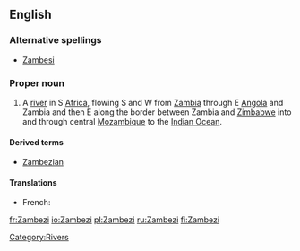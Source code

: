 ==English==
{{wikipedia}}

===Alternative spellings===
* [[Zambesi]]

===Proper noun===
{{en-proper noun}}

# A [[river]] in S [[Africa]], flowing S and W from [[Zambia]] through E [[Angola]] and Zambia and then E along the border between Zambia and [[Zimbabwe]] into and through central [[Mozambique]] to the [[Indian Ocean]].

====Derived terms====
* [[Zambezian]]

====Translations====
{{trans-top|African river}}
* French: {{t|fr|Zambèze|m}}
{{trans-mid}}
{{trans-bottom}}

[[Category:Rivers]]

[[fr:Zambezi]]
[[io:Zambezi]]
[[pl:Zambezi]]
[[ru:Zambezi]]
[[fi:Zambezi]]